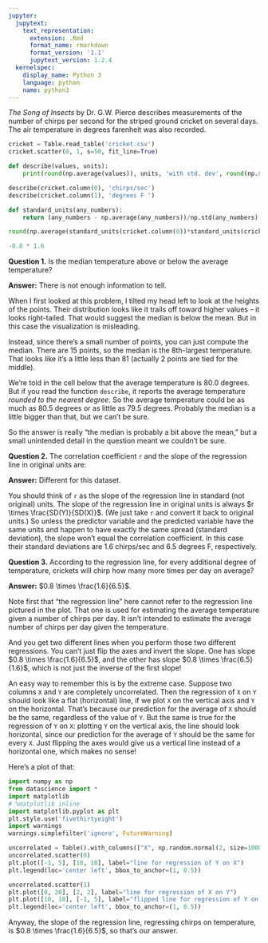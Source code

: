 ```yaml
---
jupyter:
  jupytext:
    text_representation:
      extension: .Rmd
      format_name: rmarkdown
      format_version: '1.1'
      jupytext_version: 1.2.4
  kernelspec:
    display_name: Python 3
    language: python
    name: python3
---
```


*The Song of Insects* by Dr. G.W. Pierce describes measurements of the number of chirps per second for the striped ground cricket on several days. The air temperature in degrees farenheit was also recorded.

```python
cricket = Table.read_table('cricket.csv')
cricket.scatter(0, 1, s=50, fit_line=True)
```

```python
def describe(values, units):
    print(round(np.average(values)), units, 'with std. dev', round(np.std(values), 1))

describe(cricket.column(0), 'chirps/sec')
describe(cricket.column(1), 'degrees F ')
```

```python
def standard_units(any_numbers):
    return (any_numbers - np.average(any_numbers))/np.std(any_numbers)    
```

```python
round(np.average(standard_units(cricket.column(0))*standard_units(cricket.column(1))), 1)
```

```python
-0.8 * 1.6
```

**Question 1.** Is the median temperature above or below the average temperature?

**Answer:** There is not enough information to tell.

When I first looked at this problem, I tilted my head left to look at the heights of the points.  Their distribution looks like it trails off toward higher values -- it looks right-tailed.  That would suggest the median is below the mean.  But in this case the visualization is misleading.

Instead, since there's a small number of points, you can just compute the median.  There are 15 points, so the median is the 8th-largest temperature.  That looks like it's a little less than 81 (actually 2 points are tied for the middle).

We're told in the cell below that the average temperature is 80.0 degrees.  But if you read the function `describe`, it reports the average temperature *rounded to the nearest degree*.  So the average temperature could be as much as 80.5 degrees or as little as 79.5 degrees.  Probably the median is a little bigger than that, but we can't be sure.

So the answer is really "the median is probably a bit above the mean," but a small unintended detail in the question meant we couldn't be sure.

**Question 2.** The correlation coefficient `r` and the slope of the regression line in original units are:

**Answer:** Different for this dataset.

You should think of `r` as the slope of the regression line in standard (not original) units.  The slope of the regression line in original units is always $r \times \frac{SD(Y)}{SD(X)}$.  (We just take `r` and convert it back to original units.)  So unless the predictor variable and the predicted variable have the same units and happen to have exactly the same spread (standard deviation), the slope won't equal the correlation coefficient.  In this case their standard deviations are 1.6 chirps/sec and 6.5 degrees F, respectively.

**Question 3.** According to the regression line, for every additional degree of temperature, crickets will chirp how many more times per day on average?

**Answer:** $0.8 \times \frac{1.6}{6.5}$.

Note first that "the regression line" here cannot refer to the regression line pictured in the plot.  That one is used for estimating the average temperature given a number of chirps per day.  It isn't intended to estimate the average number of chirps per day given the temperature.

And you get two different lines when you perform those two different regressions.  You can't just flip the axes and invert the slope.  One has slope $0.8 \times \frac{1.6}{6.5}$, and the other has slope $0.8 \times \frac{6.5}{1.6}$, which is not just the inverse of the first slope!

An easy way to remember this is by the extreme case.  Suppose two columns `X` and `Y` are completely uncorrelated.  Then the regression of `X` on `Y` should look like a flat (horizontal) line, if we plot `X` on the vertical axis and `Y` on the horizontal.  That's because our prediction for the average of `X` should be the same, regardless of the value of `Y`.  But the same is true for the regression of `Y` on `X`: plotting `Y` on the vertical axis, the line should look horizontal, since our prediction for the average of `Y` should be the same for every `X`.  Just flipping the axes would give us a vertical line instead of a horizontal one, which makes no sense!

Here's a plot of that:

```python
import numpy as np
from datascience import *
import matplotlib
# %matplotlib inline
import matplotlib.pyplot as plt
plt.style.use('fivethirtyeight')
import warnings
warnings.simplefilter('ignore', FutureWarning)

uncorrelated = Table().with_columns(["X", np.random.normal(2, size=1000), "Y", np.random.normal(10, 3, size=1000)])
uncorrelated.scatter(0)
plt.plot([-1, 5], [10, 10], label="line for regression of Y on X")
plt.legend(loc='center left', bbox_to_anchor=(1, 0.5))

uncorrelated.scatter(1)
plt.plot([0, 20], [2, 2], label="line for regression of X on Y")
plt.plot([10, 10], [-1, 5], label="flipped line for regression of Y on X\n(nonsensical for predicting X!)")
plt.legend(loc='center left', bbox_to_anchor=(1, 0.5))
```

Anyway, the slope of the regression line, regressing chirps on temperature, is $0.8 \times \frac{1.6}{6.5}$, so that's our answer.
